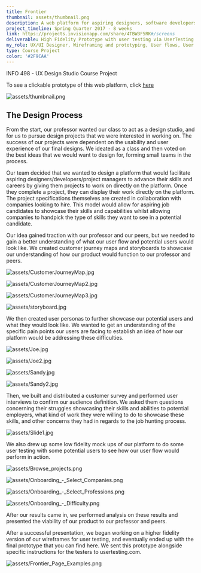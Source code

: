 ```yaml
---
title: Frontier
thumbnail: assets/thumbnail.png
description: A web platform for aspiring designers, software developers, data scientists, and other entry-level professionals to complete curated portfolio projects and show off their work to companies
project_timeline: Spring Quarter 2017 - 8 weeks
link: https://projects.invisionapp.com/share/4TBW3F5RK#/screens
deliverable: High Fidelity Prototype with user testing via UserTesting.com
my_role: UX/UI Designer, Wireframing and prototyping, User flows, User interviews, User Research
type: Course Project
color: '#2F9CAA'
---
```


INFO 498 - UX Design Studio Course Project

To see a clickable prototype of this web platform, click [here](https://projects.invisionapp.com/share/4TBW3F5RK#/screens)

![assets/thumbnail.png](assets/thumbnail.png)

## The Design Process

From the start, our professor wanted our class to act as a design studio, and for us to pursue design projects that we were interested in working on. The success of our projects were dependent on the usability and user experience of our final designs. We ideated as a class and then voted on the best ideas that we would want to design for, forming small teams in the process.

Our team decided that we wanted to design a platform that would facilitate aspiring designers/developers/project managers to advance their skills and careers by giving them projects to work on directly on the platform. Once they complete a project, they can display their work directly on the platform. The project specifications themselves are created in collaboration with companies looking to hire. This model would allow for aspiring job candidates to showcase their skills and capabilities whilst allowing companies to handpick the type of skills they want to see in a potential candidate.

Our idea gained traction with our professor and our peers, but we needed to gain a better understanding of what our user flow and potential users would look like. We created customer journey maps and storyboards to showcase our understanding of how our product would function to our professor and peers.

<div className="row">
  <div className="col">

  ![assets/CustomerJourneyMap.jpg](assets/CustomerJourneyMap.jpg)

  ![assets/CustomerJourneyMap2.jpg](assets/CustomerJourneyMap2.jpg)

  </div>
  <div className="col">

  ![assets/CustomerJourneyMap3.jpg](assets/CustomerJourneyMap3.jpg)

  ![assets/storyboard.jpg](assets/storyboard.jpg)

  </div>
</div>

We then created user personas to further showcase our potential users and what they would look like. We wanted to get an understanding of the specific pain points our users are facing to establish an idea of how our platform would be addressing these difficulties.


<div className="row">
  <div className="col">

  ![assets/Joe.jpg](assets/Joe.jpg)

  </div>

  <div className="col">

  ![assets/Joe2.jpg](assets/Joe2.jpg)

  </div>
</div>

<div className="row">
  <div className="col">

  ![assets/Sandy.jpg](assets/Sandy.jpg)

  </div>
  <div className="col">

  ![assets/Sandy2.jpg](assets/Sandy2.jpg)

  </div>
</div>


Then, we built and distributed a customer survey and performed user interviews to confirm our audience definition. We asked them questions concerning their struggles showcasing their skills and abilities to potential employers, what kind of work they were willing to do to showcase these skills, and other concerns they had in regards to the job hunting process.

![assets/Slide1.jpg](assets/Slide1.jpg)

We also drew up some low fidelity mock ups of our platform to do some user testing with some potential users to see how our user flow would perform in action.

![assets/Browse_projects.png](assets/Browse_projects.png)

![assets/Onboarding_-_Select_Companies.png](assets/Onboarding_-_Select_Companies.png)

![assets/Onboarding_-_Select_Professions.png](assets/Onboarding_-_Select_Professions.png)

![assets/Onboarding_-_Difficulty.png](assets/Onboarding_-_Difficulty.png)

After our results came in, we performed analysis on these results and presented the viability of our product to our professor and peers.

After a successful presentation, we began working on a higher fidelity version of our wireframes for user testing, and eventually ended up with the final prototype that you can find here. We sent this prototype alongside specific instructions for the testers to usertesting.com.

![assets/Frontier_Page_Examples.png](assets/Frontier_Page_Examples.png)

